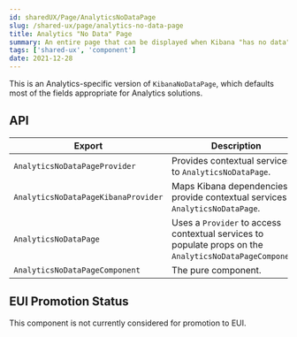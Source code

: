 ```yaml
---
id: sharedUX/Page/AnalyticsNoDataPage
slug: /shared-ux/page/analytics-no-data-page
title: Analytics "No Data" Page
summary: An entire page that can be displayed when Kibana "has no data", specifically for Analytics.
tags: ['shared-ux', 'component']
date: 2021-12-28
---
```


This is an Analytics-specific version of `KibanaNoDataPage`, which defaults most of the fields appropriate for Analytics solutions.

## API

| Export | Description |
|---|---|
| `AnalyticsNoDataPageProvider` | Provides contextual services to `AnalyticsNoDataPage`. |
| `AnalyticsNoDataPageKibanaProvider` | Maps Kibana dependencies to provide contextual services to `AnalyticsNoDataPage`. |
| `AnalyticsNoDataPage` | Uses a `Provider` to access contextual services to populate props on the `AnalyticsNoDataPageComponent`. |
| `AnalyticsNoDataPageComponent` | The pure component. |

## EUI Promotion Status

This component is not currently considered for promotion to EUI.
